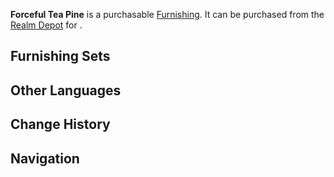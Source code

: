 {{Furnishing Infobox
|id             = 373205
|image          = Item Forceful Tea Pine.png
|category       = Landscape
|subcategory    = Terrace
|rarity         = 2
|adeptal_energy = 10
|load           = 70
|reduced_load   = 70
|description    = A tree with sea-blue and tea-like colors that has a unique appearance like unto a hurried person lifting a heavy load, hence its nickname, the "Forceful Tea Pine."
|source1        = [[Realm Depot]]
}}
'''Forceful Tea Pine''' is a purchasable [[Furnishing]]. It can be purchased from the [[Realm Depot]] for {{Item|Realm Currency|30|x=40}}.

==Furnishing Sets==
{{Craft Usage}}

==Other Languages==
{{Other Languages|default_hidden = 1
|en      = Forceful Tea Pine
|zhs     = 「祗力松茶」
|zhs_rm  = "Zhīlì Sōngchá"
|zht     = 「祗力松茶」
|zht_rm  = "Zhīlì Sōngchá"
|ja      = 「力士松」
|ja_rm   = "Rikishi Matsu"
|ko      = 「애쓰는 소나무」
|ko_rm   = 
|es      = Pino de té impetuoso
|fr      = Pin énergique de thé
|ru      = Сильная чайная сосна
|th      = "ต้นสนชาทรงพลัง"
|th_rm   = 
|vi      = Trà Thông Mạnh Mẽ
|de      = „Kraftvolle Teekiefer“
|id      = Pinus Teh Terburu-Buru
|pt      = Chá de Pinho Vigoroso
}}

==Change History==
{{Change History|2.2}}

==Navigation==
{{Furnishing Navbox/Exterior|Landscape}}